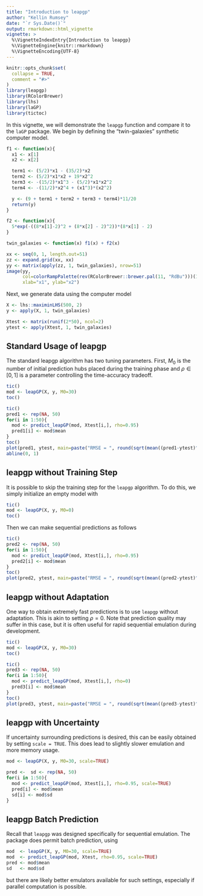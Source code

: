 ```yaml
---
title: "Introduction to leapgp"
author: "Kellin Rumsey"
date: "`r Sys.Date()`"
output: rmarkdown::html_vignette
vignette: >
  %\VignetteIndexEntry{Introduction to leapgp}
  %\VignetteEngine{knitr::rmarkdown}
  %\VignetteEncoding{UTF-8}
---
```


```r
knitr::opts_chunk$set(
  collapse = TRUE,
  comment = "#>"
)
library(leapgp)
library(RColorBrewer)
library(lhs)
library(laGP)
library(tictoc)
```

In this vignette, we will demonstrate the `leapgp` function and compare it to the `laGP` package. We begin by defining the "twin-galaxies" synthetic computer model. 

```R
f1 <- function(x){
  x1 <- x[1]
  x2 <- x[2]

  term1 <- (5/2)*x1 - (35/2)*x2
  term2 <- (5/2)*x1*x2 + 19*x2^2
  term3 <- -(15/2)*x1^3 - (5/2)*x1*x2^2
  term4 <- -(11/2)*x2^4 + (x1^3)*(x2^2)

  y <- (9 + term1 + term2 + term3 + term4)*11/20
  return(y)
}

f2 <- function(x){
  5*exp(-((8*x[1]-2)^2 + (8*x[2] - 2)^2))*(8*x[1] - 2)
}

twin_galaxies <- function(x) f1(x) + f2(x)

xx <- seq(0, 1, length.out=51)
zz <- expand.grid(xx, xx)
yy <- matrix(apply(zz, 1, twin_galaxies), nrow=51)
image(yy, 
      col=colorRampPalette(rev(RColorBrewer::brewer.pal(11, "RdBu")))(100),
      xlab="x1", ylab="x2")
```

Next, we generate data using the computer model
```R
X <- lhs::maximinLHS(500, 2)
y <- apply(X, 1, twin_galaxies)

Xtest <- matrix(runif(2*50), ncol=2)
ytest <- apply(Xtest, 1, twin_galaxies)
```

## Standard Usage of leapgp
The standard leapgp algorithm has two tuning parameters. First, $M_0$ is the number of initial prediction hubs placed during the training phase and $\rho \in [0,1]$ is a parameter controlling the time-accuracy tradeoff. 
```R
tic()
mod <- leapGP(X, y, M0=30)
toc()

tic()
pred1 <- rep(NA, 50)
for(i in 1:50){
  mod <- predict_leapGP(mod, Xtest[i,], rho=0.95)
  pred1[i] <- mod$mean
}
toc()
plot(pred1, ytest, main=paste("RMSE = ", round(sqrt(mean((pred1-ytest)^2)), 4)))
abline(0, 1)
```

## leapgp without Training Step
It is possible to skip the training step for the `leapgp` algorithm. To do this, we simply initialize an empty model with
```R
tic()
mod <- leapGP(X, y, M0=0)
toc()
```
Then we can make sequential predictions as follows
```R
tic()
pred2 <- rep(NA, 50)
for(i in 1:50){
  mod <- predict_leapGP(mod, Xtest[i,], rho=0.95)
  pred2[i] <- mod$mean
}
toc()
plot(pred2, ytest, main=paste("RMSE = ", round(sqrt(mean((pred2-ytest)^2)), 4)))
```

## leapgp without Adaptation
One way to obtain extremely fast predictions is to use `leapgp` without adaptation. This is akin to setting $\rho = 0$. Note that prediction quality may suffer in this case, but it is often useful for rapid sequential emulation during development. 
```R
tic()
mod <- leapGP(X, y, M0=30)
toc()

tic()
pred3 <- rep(NA, 50)
for(i in 1:50){
  mod <- predict_leapGP(mod, Xtest[i,], rho=0)
  pred3[i] <- mod$mean
}
toc()
plot(pred3, ytest, main=paste("RMSE = ", round(sqrt(mean((pred3-ytest)^2)), 4)))
```

## leapgp with Uncertainty
If uncertainty surrounding predictions is desired, this can be easily obtained by setting `scale = TRUE`. This does lead to slightly slower emulation and more memory usage. 
```R

mod <- leapGP(X, y, M0=30, scale=TRUE)

pred <-  sd <- rep(NA, 50)
for(i in 1:50){
  mod <- predict_leapGP(mod, Xtest[i,], rho=0.95, scale=TRUE)
  pred[i] <- mod$mean
  sd[i] <- mod$sd
}
```


## leapgp Batch Prediction
Recall that `leapgp` was designed specifically for sequential emulation. The package does permit batch prediction, using 
```R
mod  <- leapGP(X, y, M0=30, scale=TRUE)
mod  <- predict_leapGP(mod, Xtest, rho=0.95, scale=TRUE)
pred <- mod$mean
sd   <- mod$sd
```
but there are likely better emulators available for such settings, especially if parallel computation is possible. 



